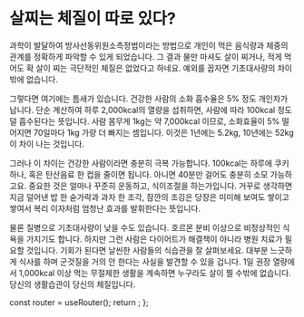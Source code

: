 # 살찌는 체질이 따로 있다?

과학이 발달하여 방사선동위원소측정법이라는 방법으로 개인이 먹은 음식량과 체중의 관계를 정확하게 파악할 수 있게 되었습니다. 그 결과 물만 마셔도 살이 찌거나, 적게 먹어도 확 살이 찌는 극단적인 체질은 없었다고 하네요. 예외를 꼽자면 기초대사량의 차이밖에 없습니다.

그렇다면 여기에는 틈새가 있습니다. 건강한 사람의 소화 흡수율은 5% 정도 개인차가 납니다. 단순 계산하여 하루 2,000kcal의 열량을 섭취하면, 사람에 따라 100kcal 정도 덜 흡수된다는 뜻입니다. 사람 몸무게 1kg는 약 7,000kcal 이므로, 소화효율이 5% 떨어지면 70일마다 1kg 가량 더 빠지는 셈입니다. 이것은 1년에는 5.2kg, 10년에는 52kg이 차이 나는 것입니다.

그러나 이 차이는 건강한 사람이라면 충분히 극복 가능합니다. 100kcal는 하루에 쿠키 하나, 혹은 탄산음료 한 컵을 줄이면 됩니다. 아니면 40분만 걸어도 충분히 소모 가능하고요. 중요한 것은 얼마나 꾸준히 운동하고, 식이조절을 하는가입니다. 거꾸로 생각하면 지금 덜어낸 밥 한 숟가락과 과자 한 조각, 잠깐의 조깅은 당장은 미미해 보여도 쌓이고 쌓여서 복리 이자처럼 엄청난 효과를 발휘한다는 뜻입니다.

물론 질병으로 기초대사량이 낮을 수도 있습니다. 호르몬 분비 이상으로 비정상적인 식욕을 가지기도 합니다. 하지만 그런 사람은 다이어트가 해결책이 아니라 병원 치료가 필요할 것입니다. 기회가 된다면 날씬한 사람들의 식습관을 잘 살펴보세요. 대부분 느긋하게 식사를 하며 군것질을 거의 안 한다는 사실을 발견할 수 있을 겁니다. 1일 권장 열량에서 1,000kcal 이상 먹는 무절제한 생활을 계속하면 누구라도 살이 찔 수밖에 없습니다. 당신의 생활습관이 당신의 체질입니다.



  const router = useRouter();
  return <PageKey route={router.pathname} />;
};

<Final />
